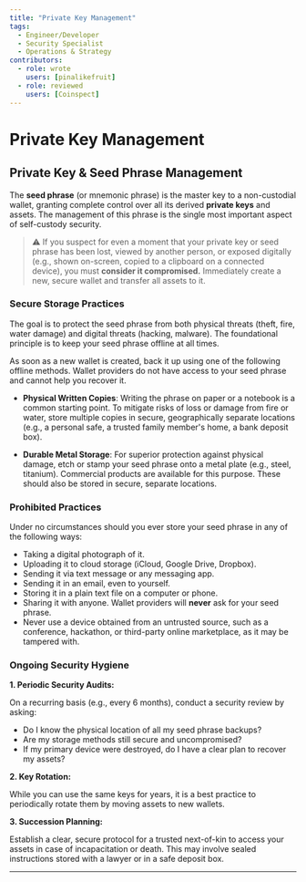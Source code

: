 ```yaml
---
title: "Private Key Management"
tags:
  - Engineer/Developer
  - Security Specialist
  - Operations & Strategy
contributors:
  - role: wrote
    users: [pinalikefruit]
  - role: reviewed
    users: [Coinspect]
---
```



<TagProvider>
<TagFilter />

# Private Key Management

<TagList tags={frontmatter.tags} />
<AttributionList contributors={frontmatter.contributors} />

## Private Key & Seed Phrase Management

The **seed phrase** (or mnemonic phrase) is the master key to a non-custodial wallet, granting complete control over all
its derived **private keys** and assets. The management of this phrase is the single most important aspect of
self-custody security.

> ⚠️ If you suspect for even a moment that your private key or seed phrase has been lost, viewed by another person, or
> exposed digitally (e.g., shown on-screen, copied to a clipboard on a connected device), you must **consider it
> compromised.** Immediately create a new, secure wallet and transfer all assets to it.

### Secure Storage Practices

The goal is to protect the seed phrase from both physical threats (theft, fire, water damage) and digital threats
(hacking, malware). The foundational principle is to keep your seed phrase offline at all times.

As soon as a new wallet is created, back it up using one of the following offline methods. Wallet providers do not have
access to your seed phrase and cannot help you recover it.

- **Physical Written Copies**: Writing the phrase on paper or a notebook is a common starting point. To mitigate risks
of loss or damage from fire or water, store multiple copies in secure, geographically separate locations (e.g., a
personal safe, a trusted family member's home, a bank deposit box).

- **Durable Metal Storage**: For superior protection against physical damage, etch or stamp your seed phrase onto a
metal plate (e.g., steel, titanium). Commercial products are available for this purpose. These should also be stored in
secure, separate locations.

### Prohibited Practices

Under no circumstances should you ever store your seed phrase in any of the following ways:

- Taking a digital photograph of it.
- Uploading it to cloud storage (iCloud, Google Drive, Dropbox).
- Sending it via text message or any messaging app.
- Sending it in an email, even to yourself.
- Storing it in a plain text file on a computer or phone.
- Sharing it with anyone. Wallet providers will **never** ask for your seed phrase.
- Never use a device obtained from an untrusted source, such as a conference, hackathon, or third-party online
marketplace, as it may be tampered with.

### Ongoing Security Hygiene

**1. Periodic Security Audits:**

On a recurring basis (e.g., every 6 months), conduct a security review by asking:

- Do I know the physical location of all my seed phrase backups?
- Are my storage methods still secure and uncompromised?
- If my primary device were destroyed, do I have a clear plan to recover my assets?

**2. Key Rotation:**

While you can use the same keys for years, it is a best practice to periodically rotate them by moving assets to new
wallets.

**3. Succession Planning:**

Establish a clear, secure protocol for a trusted next-of-kin to access your assets in case of incapacitation or death.
This may involve sealed instructions stored with a lawyer or in a safe deposit box.

---

</TagProvider>
<ContributeFooter />
